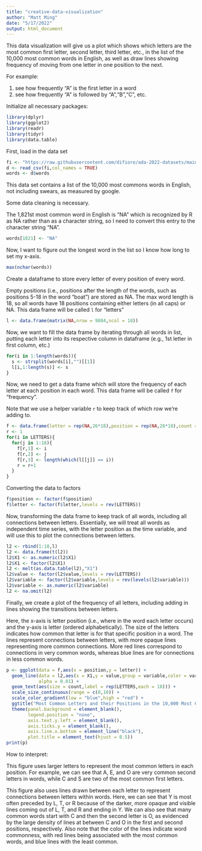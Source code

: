 ```yaml
---
title: "creative-data-visualization"
author: "Matt Ming"
date: "5/17/2022"
output: html_document
---
```


This data visualization will give us a plot which shows which letters are the
most common first letter, second letter, third letter, etc., in the list of the
10,000 most common words in English, as well as draw lines showing frequency of
moving from one letter in one position to the next.

For example:

1) see how frequently "A" is the first letter in a word
2) see how frequently "A" is followed by "A","B","C", etc.

Initialize all necessary packages:
```r
library(dplyr)
library(ggplot2)
library(readr)
library(tidyr)
library(data.table)
```

First, load in the data set
```r
fi <- "https://raw.githubusercontent.com/difiore/ada-2022-datasets/main/google-10000-english-usa-no-swears.txt"
d <- read_csv(fi,col_names = TRUE)
words <- d$words
```

This data set contains a list of the 10,000 most commons words in English, not
including swears, as measured by google.

Some data cleaning is necessary.

The 1,821st most common word in English is "NA" which is recognized by R as NA
rather than as a character string, so I need to convert this entry to the
character string "NA".
```r
words[1821] <- "NA"
```

Now, I want to figure out the longest word in the list so I know how long to
set my x-axis.
```r
max(nchar(words))
```

Create a dataframe to store every letter of every position of every word.

Empty positions (i.e., positions after the length of the words, such as positions
5-18 in the word "boat") are stored as NA.  The max word length is 18, so all
words have 18 positions containing either letters (in all caps) or NA.  This
data frame will be called `l` for "letters"
```r
l <- data.frame(matrix(NA,nrow = 9884,ncol = 18))
```

Now, we want to fill the data frame by iterating through all words in list,
putting each letter into its respective column in dataframe (e.g., 1st letter in
first column, etc.)
```r
for(i in 1:length(words)){
  s <- strsplit(words[i],"")[[1]]
  l[i,1:length(s)] <- s
}
```

Now, we need to get a data frame which will store the frequency of each letter
at each position in each word.  This data frame will be called `f` for "frequency".

Note that we use a helper variable `r` to keep track of which row we're adding to.
```r
f <- data.frame(letter = rep(NA,26*18),position = rep(NA,26*18),count = rep(NA,26*18))
r <- 1
for(i in LETTERS){
  for(j in 1:18){
    f[r,1] <- i
    f[r,2] <- j
    f[r,3] <- length(which(l[[j]] == i))
    r = r+1
  }
}
```

Converting the data to factors
```r
f$position <- factor(f$position)
f$letter <- factor(f$letter,levels = rev(LETTERS))
```

Now, transforming the data frame to keep track of all words, including all
connections between letters.  Essentially, we will treat all words as independent
time series, with the letter position as the time variable, and will use this
to plot the connections between letters.
```r
l2 <- rbind(1:18,l)
l2 <- data.frame(t(l2))
l2$X1 <- as.numeric(l2$X1)
l2$X1 <- factor(l2$X1)
l2 <- melt(as.data.table(l2),"X1")
l2$value <- factor(l2$value,levels = rev(LETTERS))
l2$variable <- factor(l2$variable,levels = rev(levels(l2$variable)))
l2$variable <- as.numeric(l2$variable)
l2 <- na.omit(l2)
```

Finally, we create a plot of the frequency of all letters, including adding in
lines showing the transitions between letters.

Here, the x-axis is letter position (i.e., where in the word each letter occurs)
and the y-axis is letter (ordered alphabetically).  The size of the letters
indicates how common that letter is for that specific position in a word.  The
lines represent connections between letters, with more opaque lines representing
more common connections.  More red lines correspond to connections in very common
words, whereas blue lines are for connections in less common words.
```r
p <- ggplot(data = f,aes(x = position,y = letter)) +
  geom_line(data = l2,aes(x = X1,y = value,group = variable,color = variable),
            alpha = 0.01) +
  geom_text(aes(size = count,label = rep(LETTERS,each = 18))) +
  scale_size_continuous(range = c(0,10)) +
  scale_color_gradient(low = "blue",high = "red") +
  ggtitle("Most Common Letters and their Positions in the 10,000 Most Common English Words") +
  theme(panel.background = element_blank(),
        legend.position = "none",
        axis.text.y.left = element_blank(),
        axis.ticks.y = element_blank(),
        axis.line.x.bottom = element_line("black"),
        plot.title = element_text(hjust = 0.5))
print(p)
```

How to interpret:

This figure uses larger letters to represent the most common letters in each
position.  For example, we can see that A, E, and O are very common second letters
in words, while C and S are two of the most common first letters.

This figure also uses lines drawn between each letter to represent connections
between letters within words.  Here, we can see that Y is most often preceded by
L, T, or R because of the darker, more opaque and visible lines coming out of
L, T, and R and ending in Y.  We can also see that many common words start with
C and then the second letter is O, as evidenced by the large density of lines
at between C and O in the first and second positions, respectively.  Also note
that the color of the lines indicate word commonness, with red lines being
associated with the most common words, and blue lines with the least common.

